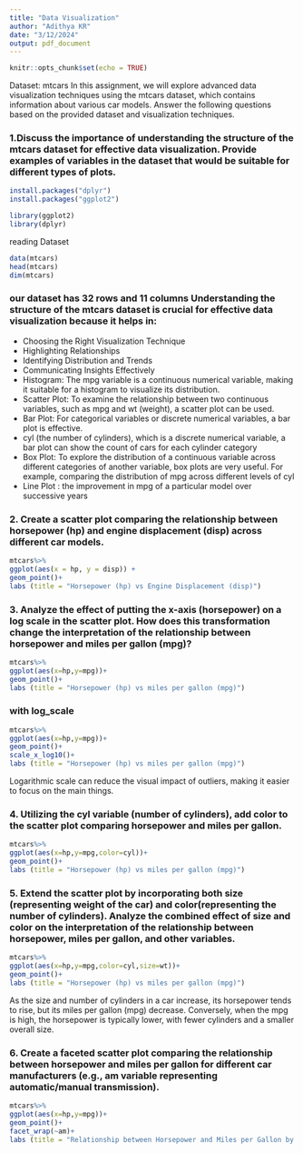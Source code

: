 ```yaml
---
title: "Data Visualization"
author: "Adithya KR"
date: "3/12/2024"
output: pdf_document
---
```


```r
knitr::opts_chunk$set(echo = TRUE)
```

Dataset: mtcars In this assignment, we will explore advanced data visualization techniques using the mtcars dataset, which contains information about various car models. Answer the following questions based on the provided dataset and visualization techniques.

### 1.Discuss the importance of understanding the structure of the mtcars dataset for effective data visualization. Provide examples of variables in the dataset that would be suitable for different types of plots.

```r
install.packages("dplyr")
install.packages("ggplot2")
```
```r
library(ggplot2)
library(dplyr)
```

reading Dataset
```r
data(mtcars)
head(mtcars)
dim(mtcars)
```
### our dataset has 32 rows and 11 columns Understanding the structure of the mtcars dataset is crucial for effective data visualization because it helps in:
* Choosing the Right Visualization Technique
* Highlighting Relationships
* Identifying Distribution and Trends
* Communicating Insights Effectively
* Histogram: The mpg variable is a continuous numerical variable, making it suitable for a histogram to
visualize its distribution.
* Scatter Plot: To examine the relationship between two continuous variables, such as mpg and wt
(weight), a scatter plot can be used.
* Bar Plot: For categorical variables or discrete numerical variables, a bar plot is effective.
* cyl (the number of cylinders), which is a discrete numerical variable, a bar plot can show the count of
cars for each cylinder category
* Box Plot: To explore the distribution of a continuous variable across different categories of another
variable, box plots are very useful. For example, comparing the distribution of mpg across different
levels of cyl
* Line Plot : the improvement in mpg of a particular model over successive years

### 2. Create a scatter plot comparing the relationship between horsepower (hp) and engine displacement (disp) across different car models.

```r
mtcars%>%
ggplot(aes(x = hp, y = disp)) +
geom_point()+
labs (title = "Horsepower (hp) vs Engine Displacement (disp)")
```

### 3. Analyze the effect of putting the x-axis (horsepower) on a log scale in the scatter plot. How does this transformation change the interpretation of the relationship between horsepower and miles per gallon (mpg)?

```r
mtcars%>%
ggplot(aes(x=hp,y=mpg))+
geom_point()+
labs (title = "Horsepower (hp) vs miles per gallon (mpg)")

```

### with log_scale
```r
mtcars%>%
ggplot(aes(x=hp,y=mpg))+
geom_point()+
scale_x_log10()+
labs (title = "Horsepower (hp) vs miles per gallon (mpg)")
```

Logarithmic scale can reduce the visual impact of outliers, making it easier to focus on the main things.

### 4. Utilizing the cyl variable (number of cylinders), add color to the scatter plot comparing horsepower and miles per gallon.
```r
mtcars%>%
ggplot(aes(x=hp,y=mpg,color=cyl))+
geom_point()+
labs (title = "Horsepower (hp) vs miles per gallon (mpg)")

```

### 5. Extend the scatter plot by incorporating both size (representing weight of the car) and color(representing the number of cylinders). Analyze the combined effect of size and color on the interpretation of the relationship between horsepower, miles per gallon, and other variables.
```r
mtcars%>%
ggplot(aes(x=hp,y=mpg,color=cyl,size=wt))+
geom_point()+
labs (title = "Horsepower (hp) vs miles per gallon (mpg)")
```

As the size and number of cylinders in a car increase, its horsepower tends to rise, but its miles per gallon (mpg) decrease. Conversely, when the mpg is high, the horsepower is typically lower, with fewer cylinders and a smaller overall size.

### 6. Create a faceted scatter plot comparing the relationship between horsepower and miles per gallon for different car manufacturers (e.g., am variable representing automatic/manual transmission).

```r
mtcars%>%
ggplot(aes(x=hp,y=mpg))+
geom_point()+
facet_wrap(~am)+
labs (title = "Relationship between Horsepower and Miles per Gallon by Transmission Type")
```



